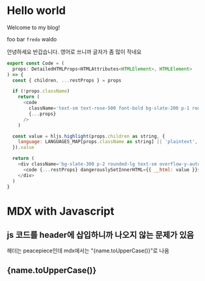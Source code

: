 # Hello world

Welcome to my blog!

foo bar `fredo` waldo

안녕하세요 반갑습니다. 영어로 쓰니까 글자가 좀 많이 작네요

```js
export const Code = (
  props: DetailedHTMLProps<HTMLAttributes<HTMLElement>, HTMLElement>
) => {
  const { children, ...restProps } = props

  if (!props.className)
    return (
      <code
        className='text-sm text-rose-500 font-bold bg-slate-200 p-1 rounded-md'
        {...props}
      />
    )

  const value = hljs.highlight(props.children as string, {
    language: LANGUAGES_MAP[props.className as string] || 'plaintext',
  }).value

  return (
    <div className='bg-slate-300 p-2 rounded-lg text-sm overflow-y-auto'>
      <code {...restProps} dangerouslySetInnerHTML={{ __html: value }}></code>
    </div>
  )
}
```


# MDX with Javascript

## js 코드를 header에 삽입하니까 나오지 않는 문제가 있음

헤더는 peacepiece인데 mdx에서는 "\{name.toUpperCase()\}"로 나옴

## {name.toUpperCase()}
